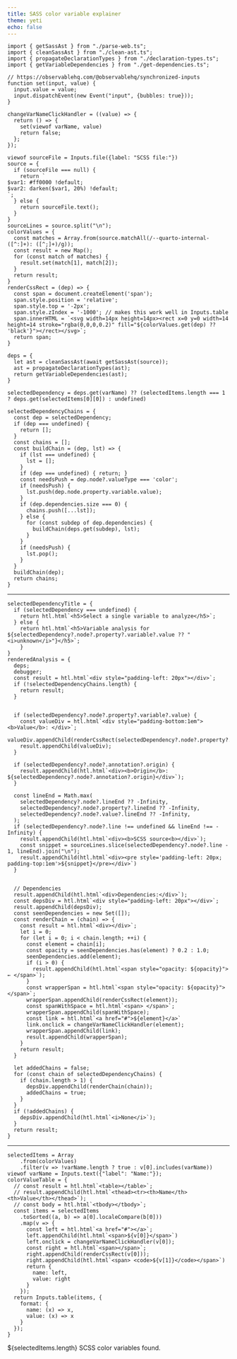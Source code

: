 ```yaml
---
title: SASS color variable explainer
theme: yeti
echo: false
---
```


```ojs
import { getSassAst } from "./parse-web.ts";
import { cleanSassAst } from "./clean-ast.ts";
import { propagateDeclarationTypes } from "./declaration-types.ts";
import { getVariableDependencies } from "./get-dependencies.ts";

// https://observablehq.com/@observablehq/synchronized-inputs
function set(input, value) {
  input.value = value;
  input.dispatchEvent(new Event("input", {bubbles: true}));
}

changeVarNameClickHandler = ((value) => {
  return () => {
    set(viewof varName, value)
    return false;
  };
});

viewof sourceFile = Inputs.file({label: "SCSS file:"})
source = {
  if (sourceFile === null) {
    return `
$var1: #ff0000 !default;
$var2: darken($var1, 20%) !default;
`;
  } else {
    return sourceFile.text();
  }
}
sourceLines = source.split("\n");
colorValues = {
  const matches = Array.from(source.matchAll(/--quarto-internal-([^:]+): ([^;]+)/g));
  const result = new Map();
  for (const match of matches) {
    result.set(match[1], match[2]);
  }
  return result;
}
renderCssRect = (dep) => {
  const span = document.createElement('span');
  span.style.position = 'relative';
  span.style.top = '-2px';
  span.style.zIndex = '-1000'; // makes this work well in Inputs.table
  span.innerHTML = `<svg width=14px height=14px><rect x=0 y=0 width=14 height=14 stroke="rgba(0,0,0,0.2)" fill="${colorValues.get(dep) ?? 'black'}"></rect></svg>`;
  return span;
}

deps = {
  let ast = cleanSassAst(await getSassAst(source));
  ast = propagateDeclarationTypes(ast); 
  return getVariableDependencies(ast);
}

selectedDependency = deps.get(varName) ?? (selectedItems.length === 1 ? deps.get(selectedItems[0][0]) : undefined)

selectedDependencyChains = {
  const dep = selectedDependency;
  if (dep === undefined) {
    return [];
  }
  const chains = [];
  const buildChain = (dep, lst) => {
    if (lst === undefined) {
      lst = [];
    }
    if (dep === undefined) { return; }
    const needsPush = dep.node?.valueType === 'color';
    if (needsPush) {  
      lst.push(dep.node.property.variable.value);
    }
    if (dep.dependencies.size === 0) {
      chains.push([...lst]);
    } else {
      for (const subdep of dep.dependencies) {
        buildChain(deps.get(subdep), lst);
      }
    }
    if (needsPush) {  
      lst.pop();
    }
  }
  buildChain(dep);
  return chains;
}
```

---

```ojs
selectedDependencyTitle = {
  if (selectedDependency === undefined) {
    return htl.html`<h5>Select a single variable to analyze</h5>`;
  } else {
    return htl.html`<h5>Variable analysis for ${selectedDependency?.node?.property?.variable?.value ?? "<i>unknown</i>"}</h5>`;
    }
}
renderedAnalysis = {
  deps;
  debugger;
  const result = htl.html`<div style="padding-left: 20px"></div>`;
  if (!selectedDependencyChains.length) {
    return result;
  }


  if (selectedDependency?.node?.property?.variable?.value) {
    const valueDiv = htl.html`<div style="padding-bottom:1em"><b>Value</b>: </div>`;
    valueDiv.appendChild(renderCssRect(selectedDependency?.node?.property?.variable?.value));
    result.appendChild(valueDiv);
  }

  if (selectedDependency?.node?.annotation?.origin) {
    result.appendChild(htl.html`<div><b>Origin</b>: ${selectedDependency?.node?.annotation?.origin}</div>`);
  }

  const lineEnd = Math.max(
    selectedDependency?.node?.lineEnd ?? -Infinity,
    selectedDependency?.node?.property?.lineEnd ?? -Infinity,
    selectedDependency?.node?.value?.lineEnd ?? -Infinity,
  );
  if (selectedDependency?.node?.line !== undefined && lineEnd !== -Infinity) {
    result.appendChild(htl.html`<div><b>SCSS source<b></div>`);
    const snippet = sourceLines.slice(selectedDependency?.node?.line - 1, lineEnd).join("\n");
    result.appendChild(htl.html`<div><pre style='padding-left: 20px; padding-top:1em'>${snippet}</pre></div>`)
  }

  
  // Dependencies
  result.appendChild(htl.html`<div>Dependencies:</div>`);
  const depsDiv = htl.html`<div style="padding-left: 20px"></div>`;
  result.appendChild(depsDiv);
  const seenDependencies = new Set([]);
  const renderChain = (chain) => {
    const result = htl.html`<div></div>`;
    let i = 0;
    for (let i = 0; i < chain.length; ++i) {
      const element = chain[i];
      const opacity = seenDependencies.has(element) ? 0.2 : 1.0;
      seenDependencies.add(element);
      if (i > 0) {
        result.appendChild(htl.html`<span style="opacity: ${opacity}"> ← </span>`);
      }
      const wrapperSpan = htl.html`<span style="opacity: ${opacity}"></span>`;
      wrapperSpan.appendChild(renderCssRect(element));
      const spanWithSpace = htl.html`<span> </span>`;
      wrapperSpan.appendChild(spanWithSpace);
      const link = htl.html`<a href="#">${element}</a>`
      link.onclick = changeVarNameClickHandler(element);
      wrapperSpan.appendChild(link);
      result.appendChild(wrapperSpan);
    }
    return result;
  }

  let addedChains = false;
  for (const chain of selectedDependencyChains) {
    if (chain.length > 1) {
      depsDiv.appendChild(renderChain(chain));
      addedChains = true;
    }
  }
  if (!addedChains) {
    depsDiv.appendChild(htl.html`<i>None</i>`);
  }
  return result;
}
```

---

```ojs
selectedItems = Array
    .from(colorValues)
    .filter(v => !varName.length ? true : v[0].includes(varName))
viewof varName = Inputs.text({"label": "Name:"});
colorValueTable = {
  // const result = htl.html`<table></table>`;
  // result.appendChild(htl.html`<thead><tr><th>Name</th><th>Value</th></thead>`);
  // const body = htl.html`<tbody></tbody>`;
  const items = selectedItems
    .toSorted((a, b) => a[0].localeCompare(b[0]))
    .map(v => {
      const left = htl.html`<a href="#"></a>`;
      left.appendChild(htl.html`<span>${v[0]}</span>`)
      left.onclick = changeVarNameClickHandler(v[0]);
      const right = htl.html`<span></span>`;
      right.appendChild(renderCssRect(v[0]));
      right.appendChild(htl.html`<span> <code>${v[1]}</code></span>`)
      return {
        name: left,
        value: right
      }
    });
  return Inputs.table(items, {
    format: {
      name: (x) => x,
      value: (x) => x
    }
  });
}
```

${selectedItems.length} SCSS color variables found.
